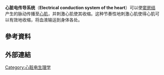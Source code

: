 {{medical}}
'''心脏电传导系统'''（'''Electrical conduction system of the heart'''）可以使[[窦房结|窦房结]]产生的脉动传播至[[心肌|心肌]]，并刺激心肌使其收缩。这种节奏性地刺激心肌使得心肌可以有效地收缩，将血液输运到身体各处。

== 參考資料 ==
{{Reflist}}

== 外部連結 ==

[[Category:心脏电生理学|Category:心脏电生理学]]